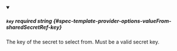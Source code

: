 
<details className="config-field" data-expandable="false" open>
<summary>

##### `key` <span className="config-field-required" data-required="true">required</span> <span className="config-field-type">string</span> <span className="config-field-default"></span> <span className="config-field-enum"></span> {#spec-template-provider-options-valueFrom-sharedSecretRef-key}

The key of the secret to select from.  Must be a valid secret key.

</summary>



</details>
